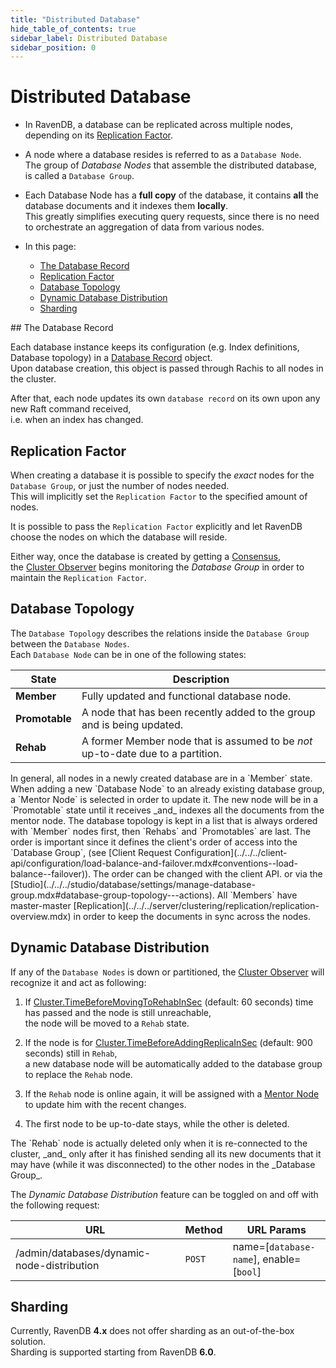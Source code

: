 ```yaml
---
title: "Distributed Database"
hide_table_of_contents: true
sidebar_label: Distributed Database
sidebar_position: 0
---
```



# Distributed Database
<Admonition type="note" title="Note">

* In RavenDB, a database can be replicated across multiple nodes, depending on its [Replication Factor](../../../server/clustering/distribution/distributed-database.mdx#replication-factor).  

* A node where a database resides is referred to as a `Database Node`.  
  The group of _Database Nodes_ that assemble the distributed database, is called a `Database Group`.  

* Each Database Node has a **full copy** of the database, it contains **all** the database documents and it indexes them **locally**.  
  This greatly simplifies executing query requests, since there is no need to orchestrate an aggregation of data from various nodes.  

* In this page:  
  * [The Database Record](../../../server/clustering/distribution/distributed-database.mdx#the-database-record)  
  * [Replication Factor](../../../server/clustering/distribution/distributed-database.mdx#replication-factor)  
  * [Database Topology](../../../server/clustering/distribution/distributed-database.mdx#database-topology)  
  * [Dynamic Database Distribution](../../../server/clustering/distribution/distributed-database.mdx#dynamic-database-distribution)  
  * [Sharding](../../../server/clustering/distribution/distributed-database.mdx#sharding)  
</Admonition>
## The Database Record

Each database instance keeps its configuration (e.g. Index definitions, Database topology) in a [Database Record](../../../client-api/operations/server-wide/create-database.mdx) object.  
Upon database creation, this object is passed through Rachis to all nodes in the cluster.  

After that, each node updates its own `database record` on its own upon any new Raft command received,  
i.e. when an index has changed.  


## Replication Factor

When creating a database it is possible to specify the _exact_ nodes for the `Database Group`, or just the number of nodes needed.  
This will implicitly set the `Replication Factor` to the specified amount of nodes.  

It is possible to pass the `Replication Factor` explicitly and let RavenDB choose the nodes on which the database will reside.  

Either way, once the database is created by getting a [Consensus](../../../server/clustering/rachis/consensus-operations.mdx),  
the [Cluster Observer](../../../server/clustering/distribution/cluster-observer.mdx) begins monitoring the _Database Group_ in order to maintain the `Replication Factor`.  


## Database Topology

The `Database Topology` describes the relations inside the `Database Group` between the `Database Nodes`.  
Each `Database Node` can be in one of the following states:  

| State | Description |
| - | - |
| **Member** | Fully updated and functional database node. |
| **Promotable** | A node that has been recently added to the group and is being updated. |
| **Rehab** | A former Member node that is assumed to be _not_ up-to-date due to a partition. |

<Admonition type="note" title="States Flow" id="states-flow" href="#states-flow">
In general, all nodes in a newly created database are in a `Member` state.  
When adding a new `Database Node` to an already existing database group, a `Mentor Node`
is selected in order to update it.  
The new node will be in a `Promotable` state until it receives _and_ indexes all the documents from the mentor node.  
</Admonition>

<Admonition type="note" title="Nodes Order" id="nodes-order" href="#nodes-order">
The database topology is kept in a list that is always ordered with `Member` nodes first, then `Rehabs` and `Promotables` are last. 
The order is important since it defines the client's order of access into the `Database Group`, (see [Client Request Configuration](../../../client-api/configuration/load-balance-and-failover.mdx#conventions--load-balance--failover)).  
The order can be changed with the client API.  
or via the [Studio](../../../studio/database/settings/manage-database-group.mdx#database-group-topology---actions).  
</Admonition>

<Admonition type="info" title="Replication" id="replication" href="#replication">
All `Members` have master-master [Replication](../../../server/clustering/replication/replication-overview.mdx) in order to keep the documents in sync across the nodes.
</Admonition>


## Dynamic Database Distribution

If any of the `Database Nodes` is down or partitioned, the [Cluster Observer](../../../server/clustering/distribution/cluster-observer.mdx) will recognize it and act as following:  

1. If [Cluster.TimeBeforeMovingToRehabInSec](../../../server/configuration/cluster-configuration.mdx#clustertimebeforemovingtorehabinsec) (default: 60 seconds) time has passed and the node is still unreachable,  
   the node will be moved to a `Rehab` state.

2. If the node is for [Cluster.TimeBeforeAddingReplicaInSec](../../../server/configuration/cluster-configuration.mdx#clustertimebeforeaddingreplicainsec) (default: 900 seconds) still in `Rehab`,  
   a new database node will be automatically added to the database group to replace the `Rehab` node.

3. If the `Rehab` node is online again, it will be assigned with a [Mentor Node](../../../server/clustering/distribution/highly-available-tasks.mdx#responsible-node) to update him with the recent changes.

4. The first node to be up-to-date stays, while the other is deleted.

<Admonition type="warning" title="Deletion" id="deletion" href="#deletion">
The `Rehab` node is actually deleted only when it is re-connected to the cluster,  
_and_ only after it has finished sending all its new documents that it may have (while it was disconnected) to the other nodes in the _Database Group_.  
</Admonition>

The _Dynamic Database Distribution_ feature can be toggled on and off with the following request:

| URL | Method | URL Params |
| - | - | - |
| /admin/databases/dynamic-node-distribution | `POST` | name=[`database-name`], enable=[`bool`] |


## Sharding

Currently, RavenDB **4.x** does not offer sharding as an out-of-the-box solution.  
Sharding is supported starting from RavenDB **6.0**.


